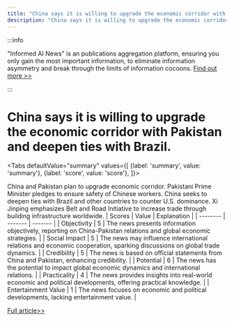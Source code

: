 ```yaml
---
title: "China says it is willing to upgrade the economic corridor with Pakistan and deepen ties with Brazil."
description: "China says it is willing to upgrade the economic corridor with Pakistan and deepen ties with Brazil."
---
```



:::info

"Informed AI News" is an publications aggregation platform, ensuring you only gain the most important information, to eliminate information asymmetry and break through the limits of information cocoons.  [Find out more >>](/docs/guides)

:::

# China says it is willing to upgrade the economic corridor with Pakistan and deepen ties with Brazil.


<Tabs
	defaultValue="summary"
	values={[
	{label: 'summary', value: 'summary'},
	{label: 'score', value: 'score'},
]}>
<TabItem value="summary">


China and Pakistan plan to upgrade economic corridor. Pakistani Prime Minister pledges to ensure safety of Chinese workers. China seeks to deepen ties with Brazil and other countries to counter U.S. dominance. Xi Jinping emphasizes Belt and Road Initiative to increase trade through building infrastructure worldwide.
</TabItem>
<TabItem value="score">
	| Scores     | Value   | Explanation |
	| -------- | ------- | ------- |
	| Objectivity  | 5    | The news presents information objectively, reporting on China-Pakistan relations and global economic strategies.    |
	| Social Impact | 5     | The news may influence international relations and economic cooperation, sparking discussions on global trade dynamics.    |
	| Credibility    | 5    | The news is based on official statements from China and Pakistan, enhancing credibility.    |
	| Potential    | 6    | The news has the potential to impact global economic dynamics and international relations.    |
	| Practicality    | 4    | The news provides insights into real-world economic and political developments, offering practical knowledge.    |
	| Entertainment Value    | 1    | The news focuses on economic and political developments, lacking entertainment value.    |
</TabItem>
</Tabs>

[Full article>>](https://apnews.com/article/china-pakistan-brazil-sharif-xi-alckmin-840a87521d23a6a00b053098f22c23cd)

